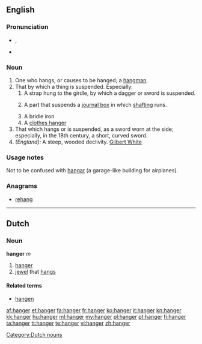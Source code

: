 ==English==

===Pronunciation===
* {{a|UK}} {{IPA|/hæŋə(ɹ)}}, {{SAMPA|/"h{n@(r)/}}
* {{rhymes|æŋə(r)}}

===Noun===
{{en-noun}}

# One who hangs, or causes to be hanged; a [[hangman]].
# That by which a thing is suspended. Especially:
##A strap hung to the girdle, by which a dagger or sword is suspended.
## {{context|machines}} A part that suspends a [[journal box]] in which [[shafting]] runs.
##A bridle iron
##A [[clothes hanger]]
# That which hangs or is suspended, as a sword worn at the side; especially, in the 18th century, a short, curved sword.
# ''(England):'' A steep, wooded declivity. [[Gilbert White]]

===Usage notes===
Not to be confused with [[hangar]] (a garage-like building for airplanes).

===Anagrams===
* [[rehang#English|rehang]]

----

==Dutch==

===Noun===
'''hanger''' ''m''

# [[hanger#English|hanger]]
# [[jewel]] that [[hangs]]

====Related terms====
* [[hangen]]

[[Category:Dutch nouns]]

[[af:hanger]]
[[et:hanger]]
[[fa:hanger]]
[[fr:hanger]]
[[ko:hanger]]
[[it:hanger]]
[[kn:hanger]]
[[kk:hanger]]
[[hu:hanger]]
[[ml:hanger]]
[[my:hanger]]
[[pl:hanger]]
[[pt:hanger]]
[[fi:hanger]]
[[ta:hanger]]
[[tt:hanger]]
[[te:hanger]]
[[vi:hanger]]
[[zh:hanger]]